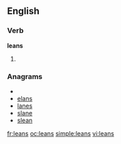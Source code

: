 ==English==

===Verb===
'''leans'''

# {{third-person singular of|[[lean]]}}

===Anagrams===
* {{alphagram|aelns}}
* [[elans#English|elans]]
* [[lanes#English|lanes]]
* [[slane#English|slane]]
* [[slean#English|slean]]

[[fr:leans]]
[[oc:leans]]
[[simple:leans]]
[[vi:leans]]
